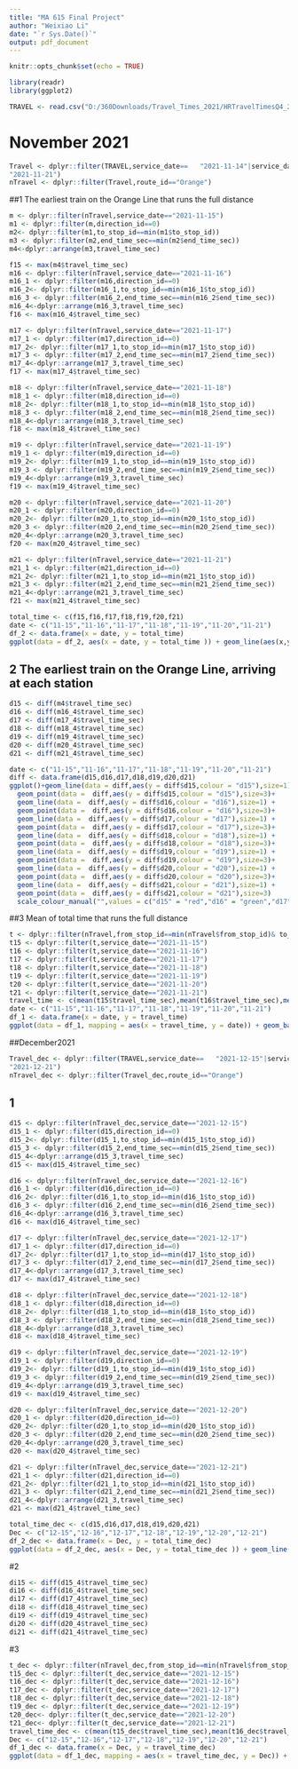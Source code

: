 ```yaml
---
title: "MA 615 Final Project"
author: "Weixiao Li"
date: "`r Sys.Date()`"
output: pdf_document
---
```


```r
knitr::opts_chunk$set(echo = TRUE)
```

```r
library(readr)
library(ggplot2)
```


```r
TRAVEL <- read.csv("D:/360Downloads/Travel_Times_2021/HRTravelTimesQ4_21.csv")
```

# November 2021
```r
Travel <- dplyr::filter(TRAVEL,service_date==	"2021-11-14"|service_date==	"2021-11-15"|service_date==	"2021-11-16"|service_date==	"2021-11-17"|service_date==	"2021-11-18"|service_date==	"2021-11-19"|service_date==	"2021-11-20"|service_date==
"2021-11-21")
nTravel <- dplyr::filter(Travel,route_id=="Orange")
```

##1 The earliest train on the Orange Line that runs the full distance

```r
m <- dplyr::filter(nTravel,service_date=="2021-11-15")
m1 <- dplyr::filter(m,direction_id==0)
m2<- dplyr::filter(m1,to_stop_id==min(m1$to_stop_id))
m3 <- dplyr::filter(m2,end_time_sec==min(m2$end_time_sec))
m4<-dplyr::arrange(m3,travel_time_sec)
```


```r
f15 <- max(m4$travel_time_sec)
m16 <- dplyr::filter(nTravel,service_date=="2021-11-16")
m16_1 <- dplyr::filter(m16,direction_id==0)
m16_2<- dplyr::filter(m16_1,to_stop_id==min(m16_1$to_stop_id))
m16_3 <- dplyr::filter(m16_2,end_time_sec==min(m16_2$end_time_sec))
m16_4<-dplyr::arrange(m16_3,travel_time_sec)
f16 <- max(m16_4$travel_time_sec)

m17 <- dplyr::filter(nTravel,service_date=="2021-11-17")
m17_1 <- dplyr::filter(m17,direction_id==0)
m17_2<- dplyr::filter(m17_1,to_stop_id==min(m17_1$to_stop_id))
m17_3 <- dplyr::filter(m17_2,end_time_sec==min(m17_2$end_time_sec))
m17_4<-dplyr::arrange(m17_3,travel_time_sec)
f17 <- max(m17_4$travel_time_sec)

m18 <- dplyr::filter(nTravel,service_date=="2021-11-18")
m18_1 <- dplyr::filter(m18,direction_id==0)
m18_2<- dplyr::filter(m18_1,to_stop_id==min(m18_1$to_stop_id))
m18_3 <- dplyr::filter(m18_2,end_time_sec==min(m18_2$end_time_sec))
m18_4<-dplyr::arrange(m18_3,travel_time_sec)
f18 <- max(m18_4$travel_time_sec)

m19 <- dplyr::filter(nTravel,service_date=="2021-11-19")
m19_1 <- dplyr::filter(m19,direction_id==0)
m19_2<- dplyr::filter(m19_1,to_stop_id==min(m19_1$to_stop_id))
m19_3 <- dplyr::filter(m19_2,end_time_sec==min(m19_2$end_time_sec))
m19_4<-dplyr::arrange(m19_3,travel_time_sec)
f19 <- max(m19_4$travel_time_sec)

m20 <- dplyr::filter(nTravel,service_date=="2021-11-20")
m20_1 <- dplyr::filter(m20,direction_id==0)
m20_2<- dplyr::filter(m20_1,to_stop_id==min(m20_1$to_stop_id))
m20_3 <- dplyr::filter(m20_2,end_time_sec==min(m20_2$end_time_sec))
m20_4<-dplyr::arrange(m20_3,travel_time_sec)
f20 <- max(m20_4$travel_time_sec)

m21 <- dplyr::filter(nTravel,service_date=="2021-11-21")
m21_1 <- dplyr::filter(m21,direction_id==0)
m21_2<- dplyr::filter(m21_1,to_stop_id==min(m21_1$to_stop_id))
m21_3 <- dplyr::filter(m21_2,end_time_sec==min(m21_2$end_time_sec))
m21_4<-dplyr::arrange(m21_3,travel_time_sec)
f21 <- max(m21_4$travel_time_sec)
```

```r
total_time <- c(f15,f16,f17,f18,f19,f20,f21)
date <- c("11-15","11-16","11-17","11-18","11-19","11-20","11-21")
df_2 <- data.frame(x = date, y = total_time)
ggplot(data = df_2, aes(x = date, y = total_time )) + geom_line(aes(x,y,group=1),col="lightblue")+geom_point(aes(x,y),col="purple")

```

## 2 The earliest train on the Orange Line, arriving at each station
```r
d15 <- diff(m4$travel_time_sec)
d16 <- diff(m16_4$travel_time_sec)
d17 <- diff(m17_4$travel_time_sec)
d18 <- diff(m18_4$travel_time_sec)
d19 <- diff(m19_4$travel_time_sec)
d20 <- diff(m20_4$travel_time_sec)
d21 <- diff(m21_4$travel_time_sec)
```

```r
date <- c("11-15","11-16","11-17","11-18","11-19","11-20","11-21")
diff <- data.frame(d15,d16,d17,d18,d19,d20,d21)
ggplot()+geom_line(data = diff,aes(y = diff$d15,colour = "d15"),size=1)+
  geom_point(data =  diff,aes(y = diff$d15,colour = "d15"),size=3)+
  geom_line(data =  diff,aes(y = diff$d16,colour = "d16"),size=1) + 
  geom_point(data =  diff,aes(y = diff$d16,colour = "d16"),size=3)+
  geom_line(data =  diff,aes(y = diff$d17,colour = "d17"),size=1) + 
  geom_point(data =  diff,aes(y = diff$d17,colour = "d17"),size=3)+
  geom_line(data =  diff,aes(y = diff$d18,colour = "d18"),size=1) + 
  geom_point(data =  diff,aes(y = diff$d18,colour = "d18"),size=3)+
  geom_line(data =  diff,aes(y = diff$d19,colour = "d19"),size=1) + 
  geom_point(data =  diff,aes(y = diff$d19,colour = "d19"),size=3)+
  geom_line(data =  diff,aes(y = diff$d20,colour = "d20"),size=1) + 
  geom_point(data =  diff,aes(y = diff$d20,colour = "d20"),size=3)+
  geom_line(data =  diff,aes(y = diff$d21,colour = "d21"),size=1) + 
  geom_point(data =  diff,aes(y = diff$d21,colour = "d21"),size=3)
  scale_colour_manual("",values = c("d15" = "red","d16" = "green","d17"="yellow","d18"="pink","d19"="black","d20"="orange","d21"="blue"),)
```



##3 Mean of total time that runs the full distance

```r
t <- dplyr::filter(nTravel,from_stop_id==min(nTravel$from_stop_id)& to_stop_id==max(nTravel$to_stop_id))
t15 <- dplyr::filter(t,service_date=="2021-11-15")
t16 <- dplyr::filter(t,service_date=="2021-11-16")
t17 <- dplyr::filter(t,service_date=="2021-11-17")
t18 <- dplyr::filter(t,service_date=="2021-11-18")
t19 <- dplyr::filter(t,service_date=="2021-11-19")
t20 <- dplyr::filter(t,service_date=="2021-11-20")
t21 <- dplyr::filter(t,service_date=="2021-11-21")
travel_time <- c(mean(t15$travel_time_sec),mean(t16$travel_time_sec),mean(t17$travel_time_sec),mean(t18$travel_time_sec),mean(t19$travel_time_sec),mean(t20$travel_time_sec),mean(t21$travel_time_sec))
date <- c("11-15","11-16","11-17","11-18","11-19","11-20","11-21")
df_1 <- data.frame(x = date, y = travel_time)
ggplot(data = df_1, mapping = aes(x = travel_time, y = date)) + geom_bar(stat="identity",fill="lightblue")+ggtitle("From 70001 to 70279")
```

##December2021
```r
Travel_dec <- dplyr::filter(TRAVEL,service_date==	"2021-12-15"|service_date==	"2021-12-16"|service_date==	"2021-12-17"|service_date==	"2021-12-18"|service_date==	"2021-12-19"|service_date==	"2021-12-20"|service_date==
"2021-12-21")
nTravel_dec <- dplyr::filter(Travel_dec,route_id=="Orange")
```

## 1

```r
d15 <- dplyr::filter(nTravel_dec,service_date=="2021-12-15")
d15_1 <- dplyr::filter(d15,direction_id==0)
d15_2<- dplyr::filter(d15_1,to_stop_id==min(d15_1$to_stop_id))
d15_3 <- dplyr::filter(d15_2,end_time_sec==min(d15_2$end_time_sec))
d15_4<-dplyr::arrange(d15_3,travel_time_sec)
d15 <- max(d15_4$travel_time_sec)

d16 <- dplyr::filter(nTravel_dec,service_date=="2021-12-16")
d16_1 <- dplyr::filter(d16,direction_id==0)
d16_2<- dplyr::filter(d16_1,to_stop_id==min(d16_1$to_stop_id))
d16_3 <- dplyr::filter(d16_2,end_time_sec==min(d16_2$end_time_sec))
d16_4<-dplyr::arrange(d16_3,travel_time_sec)
d16 <- max(d16_4$travel_time_sec)

d17 <- dplyr::filter(nTravel_dec,service_date=="2021-12-17")
d17_1 <- dplyr::filter(d17,direction_id==0)
d17_2<- dplyr::filter(d17_1,to_stop_id==min(d17_1$to_stop_id))
d17_3 <- dplyr::filter(d17_2,end_time_sec==min(d17_2$end_time_sec))
d17_4<-dplyr::arrange(d17_3,travel_time_sec)
d17 <- max(d17_4$travel_time_sec)

d18 <- dplyr::filter(nTravel_dec,service_date=="2021-12-18")
d18_1 <- dplyr::filter(d18,direction_id==0)
d18_2<- dplyr::filter(d18_1,to_stop_id==min(d18_1$to_stop_id))
d18_3 <- dplyr::filter(d18_2,end_time_sec==min(d18_2$end_time_sec))
d18_4<-dplyr::arrange(d18_3,travel_time_sec)
d18 <- max(d18_4$travel_time_sec)

d19 <- dplyr::filter(nTravel_dec,service_date=="2021-12-19")
d19_1 <- dplyr::filter(d19,direction_id==0)
d19_2<- dplyr::filter(d19_1,to_stop_id==min(d19_1$to_stop_id))
d19_3 <- dplyr::filter(d19_2,end_time_sec==min(d19_2$end_time_sec))
d19_4<-dplyr::arrange(d19_3,travel_time_sec)
d19 <- max(d19_4$travel_time_sec)

d20 <- dplyr::filter(nTravel_dec,service_date=="2021-12-20")
d20_1 <- dplyr::filter(d20,direction_id==0)
d20_2<- dplyr::filter(d20_1,to_stop_id==min(d20_1$to_stop_id))
d20_3 <- dplyr::filter(d20_2,end_time_sec==min(d20_2$end_time_sec))
d20_4<-dplyr::arrange(d20_3,travel_time_sec)
d20 <- max(d20_4$travel_time_sec)

d21 <- dplyr::filter(nTravel_dec,service_date=="2021-12-21")
d21_1 <- dplyr::filter(d21,direction_id==0)
d21_2<- dplyr::filter(d21_1,to_stop_id==min(d21_1$to_stop_id))
d21_3 <- dplyr::filter(d21_2,end_time_sec==min(d21_2$end_time_sec))
d21_4<-dplyr::arrange(d21_3,travel_time_sec)
d21 <- max(d21_4$travel_time_sec)
```

```r
total_time_dec <- c(d15,d16,d17,d18,d19,d20,d21)
Dec <- c("12-15","12-16","12-17","12-18","12-19","12-20","12-21")
df_2_dec <- data.frame(x = Dec, y = total_time_dec)
ggplot(data = df_2_dec, aes(x = Dec, y = total_time_dec )) + geom_line(aes(x,y,group=1),col="lightblue")+geom_point(aes(x,y),col="purple")
```

#2
```r
di15 <- diff(d15_4$travel_time_sec)
di16 <- diff(d16_4$travel_time_sec)
di17 <- diff(d17_4$travel_time_sec)
di18 <- diff(d18_4$travel_time_sec)
di19 <- diff(d19_4$travel_time_sec)
di20 <- diff(d20_4$travel_time_sec)
di21 <- diff(d21_4$travel_time_sec)
```

#3
```r
t_dec <- dplyr::filter(nTravel_dec,from_stop_id==min(nTravel$from_stop_id)& to_stop_id==max(nTravel$to_stop_id))
t15_dec <- dplyr::filter(t_dec,service_date=="2021-12-15")
t16_dec <- dplyr::filter(t_dec,service_date=="2021-12-16")
t17_dec <- dplyr::filter(t_dec,service_date=="2021-12-17")
t18_dec <- dplyr::filter(t_dec,service_date=="2021-12-18")
t19_dec <- dplyr::filter(t_dec,service_date=="2021-12-19")
t20_dec<- dplyr::filter(t_dec,service_date=="2021-12-20")
t21_dec<- dplyr::filter(t_dec,service_date=="2021-12-21")
travel_time_dec <- c(mean(t15_dec$travel_time_sec),mean(t16_dec$travel_time_sec),mean(t17_dec$travel_time_sec),mean(t18_dec$travel_time_sec),mean(t19_dec$travel_time_sec),mean(t20_dec$travel_time_sec),mean(t21_dec$travel_time_sec))
Dec <- c("12-15","12-16","12-17","12-18","12-19","12-20","12-21")
df_1_dec <- data.frame(x = Dec, y = travel_time_dec)
ggplot(data = df_1_dec, mapping = aes(x = travel_time_dec, y = Dec)) + geom_bar(stat="identity",fill="lightblue")+ggtitle("From Start to Finish")
```

